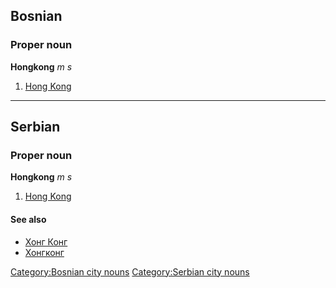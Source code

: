 ==Bosnian==
===Proper noun===
'''Hongkong''' ''m s''
#[[Hong Kong]]
[[Category:Bosnian city nouns]]
----
==Serbian==
===Proper noun===
'''Hongkong''' ''m s''
#[[Hong Kong]]
====See also====
*[[Хонг Конг]]
*[[Хонгконг]]
[[Category:Serbian city nouns]]
